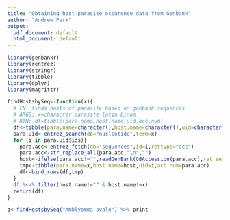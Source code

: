 ```yaml
---
title: "Obtaining host-parasite occurence data from Genbank"
author: "Andrew Park"
output:
  pdf_document: default
  html_document: default
---
```


```r
library(genbankr)
library(rentrez)
library(stringr)
library(tibble)
library(dplyr)
library(magrittr)
```


```r
findHostsbySeq<-function(x){
  # FN: finds hosts of parasite based on genbank sequences
  # ARGS: x=character parasite latin binom
  # RTN: df=tibble(para.name,host.name,uid,acc.num)
  df<-tibble(para.name=character(),host.name=character(),uid=character(),acc.num=character())
  para.uid<-entrez_search(db="nucleotide",term=x)
  for (i in para.uid$ids){
    para.acc<-entrez_fetch(db="sequences",id=i,rettype="acc")
    para.acc<-str_replace_all(para.acc,"\n","")
    host<-ifelse(para.acc!="",readGenBank(GBAccession(para.acc),ret.seq=F,partial=T,verbose=F)@sources@elementMetadata@listData$host,"")
    tmp<-tibble(para.name=x,host.name=host,uid=i,acc.num=para.acc)
    df<-bind_rows(df,tmp)
  }
  df %<>% filter(host.name!="" & host.name!=x)
  return(df)
}
```


```r
q<-findHostsbySeq("Amblyomma ovale") %>% print
```